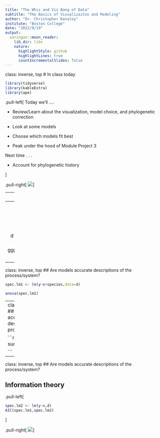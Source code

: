 ```yaml
---
title: "The Whiz and Viz Bang of Data"
subtitle: "The Basics of Visualizaiton and Modeling"
author: "Dr. Christopher Kenaley"
institute: "Boston College"
date: "2022/9/19"
output:
  xaringan::moon_reader:
    lib_dir: libs
    nature:
      highlightStyle: github
      highlightLines: true
      countIncrementalSlides: false
---
```

class: inverse, top
# In class today 

```r
library(tidyverse)
library(kableExtra)
library(ape)
```

<!-- Add icon library -->
<link rel="stylesheet" href="https://cdnjs.cloudflare.com/ajax/libs/font-awesome/5.14.0/css/all.min.css">


.pull-left[
Today we'll ....

- Review/Learn about the visualization, model choice, and phylogenetic correction

- Look at some models

- Choose which models fit best

- Peak under the hood of Module Project 3

Next time . . . 

- Account for phylogenetic history

]

.pull-right[
![](https://miro.medium.com/max/1200/0*MSmfUESNp4eSzNy_)
]



---
class: inverse, top
<!-- slide 1 -->

## What is a model?

- a mathematical explanations of a process or system

- Predictions in R: `y~x`

- but can me more complex: 

  * `y~x+a`
  * `y~x+a+b`
  * `y~x+a+b+c`
  * etc.
  
- Linear model: `lm(y~x)`

  * But could be some other model

---
class: inverse, top
<!-- slide 1 -->

## What is a model?

```r
set.seed(123)
x.A=1:50
y.A=x.A*2+runif(50,1,200)
x.B=1:50
y.B=x.B*3.5+runif(50,1,200)

d <- tibble(x=c(x.A,x.B),y=c(y.A,y.B),species=c(rep("A",50),rep("B",50)))

d%>%
  ggplot(aes(x,y,col=species))+geom_point()+geom_smooth(method="lm")



```

---
class: inverse, top
<!-- slide 1 -->
## Are models accurate descriptions of the process/system?

```r
spec.lm1 <- lm(y~x+species,data=d)

anova(spec.lm1)
```

---
class: inverse, top
<!-- slide 1 -->
## Are models accurate descriptions of the process/system?


```r
summary(spec.lm1)

```

---
class: inverse, top
<!-- slide 1 -->
## Are models accurate descriptions of the process/system?

## Information theory

.pull-left[
```r
spec.lm2 <- lm(y~x,d)
AIC(spec.lm1,spec.lm2)
```
]

.pull-right[
![](https://timeseriesreasoning.files.wordpress.com/2021/06/a6352-1nurn_wtjfpwin0mc6t7myq.png)
]





